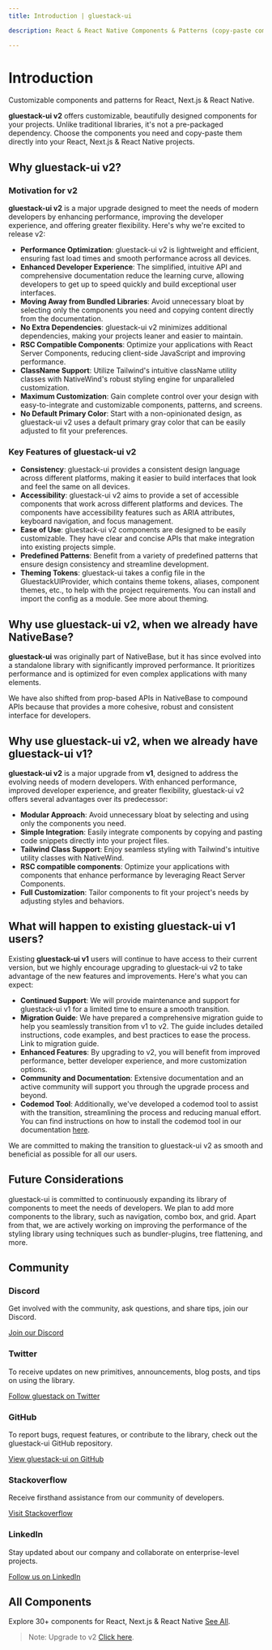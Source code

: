 ```yaml
---
title: Introduction | gluestack-ui

description: React & React Native Components & Patterns (copy-paste components & patterns crafted with Tailwind CSS (NativeWind))

---
```



<Meta title="with-nativewind/Home/Overview/Introduction" />

# Introduction

Customizable components and patterns for React, Next.js & React Native.

**gluestack-ui v2** offers customizable, beautifully designed components for your projects. Unlike traditional libraries, it's not a pre-packaged dependency. Choose the components you need and copy-paste them directly into your React, Next.js & React Native projects. 

## Why gluestack-ui v2?

### Motivation for v2

**gluestack-ui v2** is a major upgrade designed to meet the needs of modern developers by enhancing performance, improving the developer experience, and offering greater flexibility. Here's why we're excited to release v2:

- **Performance Optimization**: gluestack-ui v2 is lightweight and efficient, ensuring fast load times and smooth performance across all devices.
- **Enhanced Developer Experience**: The simplified, intuitive API and comprehensive documentation reduce the learning curve, allowing developers to get up to speed quickly and build exceptional user interfaces.
- **Moving Away from Bundled Libraries**: Avoid unnecessary bloat by selecting only the components you need and copying content directly from the documentation.
- **No Extra Dependencies**: gluestack-ui v2 minimizes additional dependencies, making your projects leaner and easier to maintain.
- **RSC Compatible Components**: Optimize your applications with React Server Components, reducing client-side JavaScript and improving performance.
- **ClassName Support**: Utilize Tailwind's intuitive className utility classes with NativeWind's robust styling engine for unparalleled customization.
- **Maximum Customization**: Gain complete control over your design with easy-to-integrate and customizable components, patterns, and screens.
- **No Default Primary Color**: Start with a non-opinionated design, as gluestack-ui v2 uses a default primary gray color that can be easily adjusted to fit your preferences.

### Key Features of gluestack-ui v2

- **Consistency**: gluestack-ui provides a consistent design language across different platforms, making it easier to build interfaces that look and feel the same on all devices.
- **Accessibility**: gluestack-ui v2 aims to provide a set of accessible components that work across different platforms and devices. The components have accessibility features such as ARIA attributes, keyboard navigation, and focus management.
- **Ease of Use**: gluestack-ui v2 components are designed to be easily customizable. They have clear and concise APIs that make integration into existing projects simple.
- **Predefined Patterns**: Benefit from a variety of predefined patterns that ensure design consistency and streamline development.
- **Theming Tokens**: gluestack-ui takes a config file in the GluestackUIProvider, which contains theme tokens, aliases, component themes, etc., to help with the project requirements. You can install and import the config as a module. See more about theming.

## Why use gluestack-ui v2, when we already have NativeBase?

**gluestack-ui** was originally part of NativeBase, but it has since evolved into a standalone library with significantly improved performance. It prioritizes performance and is optimized for even complex applications with many elements.

We have also shifted from prop-based APIs in NativeBase to compound APIs because that provides a more cohesive, robust and consistent interface for developers.

## Why use gluestack-ui v2, when we already have gluestack-ui v1?

**gluestack-ui v2** is a major upgrade from **v1**, designed to address the evolving needs of modern developers. With enhanced performance, improved developer experience, and greater flexibility, gluestack-ui v2 offers several advantages over its predecessor:

- **Modular Approach**: Avoid unnecessary bloat by selecting and using only the components you need.
- **Simple Integration**: Easily integrate components by copying and pasting code snippets directly into your project files.
- **Tailwind Class Support**: Enjoy seamless styling with Tailwind's intuitive utility classes with NativeWind.
- **RSC compatible components**: Optimize your applications with components that enhance performance by leveraging React Server Components.
- **Full Customization**: Tailor components to fit your project's needs by adjusting styles and behaviors.

## What will happen to existing gluestack-ui v1 users?

Existing **gluestack-ui v1** users will continue to have access to their current version, but we highly encourage upgrading to gluestack-ui v2 to take advantage of the new features and improvements. Here's what you can expect:

- **Continued Support**: We will provide maintenance and support for gluestack-ui v1 for a limited time to ensure a smooth transition.
- **Migration Guide**: We have prepared a comprehensive migration guide to help you seamlessly transition from v1 to v2. The guide includes detailed instructions, code examples, and best practices to ease the process. Link to migration guide.
- **Enhanced Features**: By upgrading to v2, you will benefit from improved performance, better developer experience, and more customization options.
- **Community and Documentation**: Extensive documentation and an active community will support you through the upgrade process and beyond.
- **Codemod Tool**: Additionally, we've developed a codemod tool to assist with the transition, streamlining the process and reducing manual effort. You can find instructions on how to install the codemod tool in our documentation [here](/ui/docs/home/overview/upgrade-to-v2).

We are committed to making the transition to gluestack-ui v2 as smooth and beneficial as possible for all our users.

## Future Considerations

gluestack-ui is committed to continuously expanding its library of components to meet the needs of developers. We plan to add more components to the library, such as navigation, combo box, and grid. Apart from that, we are actively working on improving the performance of the styling library using techniques such as bundler-plugins, tree flattening, and more.

## Community

### Discord

Get involved with the community, ask questions, and share tips, join our Discord.

[Join our Discord](https://discord.gg/95qQ84nf6f)

### Twitter

To receive updates on new primitives, announcements, blog posts, and tips on using the library.

[Follow gluestack on Twitter](https://twitter.com/gluestack)

### GitHub

To report bugs, request features, or contribute to the library, check out the gluestack-ui GitHub repository.

[View gluestack-ui on GitHub](https://github.com/gluestack/gluestack-ui)

### Stackoverflow

Receive firsthand assistance from our community of developers.

[Visit Stackoverflow](https://stackoverflow.com/questions/tagged/gluestack)

### LinkedIn

Stay updated about our company and collaborate on enterprise-level projects.

[Follow us on LinkedIn](https://www.linkedin.com/company/gluestackio/)

## All Components

Explore 30+ components for React, Next.js & React Native [See All](/ui/docs/components/all-components).

> Note: Upgrade to v2 [Click here](/ui/docs/guides/more/upgrade-to-v2).